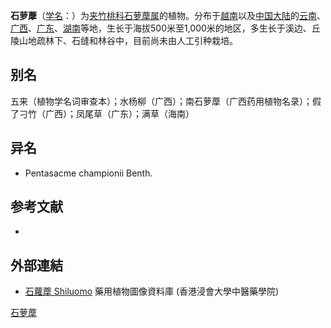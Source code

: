 {{Speciesbox
| name = 石萝藦
| status = 
| status_system = 
| image = 
| genus = Pentasacme
| species = championii
| authority = Benth.
}}

'''石萝藦'''（[[学名|学名]]：{{lang|la|''Pentasacme championii''}}）为[[夹竹桃科|夹竹桃科]][[石萝藦属|石萝藦属]]的植物。分布于[[越南|越南]]以及[[中国大陆|中国大陆]]的[[云南|云南]]、[[广西|广西]]、[[广东|广东]]、[[湖南|湖南]]等地，生长于海拔500米至1,000米的地区，多生长于溪边、丘陵山地疏林下、石缝和林谷中，目前尚未由人工引种栽培。

== 别名 ==
五来（植物学名词审查本）；水杨柳（广西）；南石萝藦（广西药用植物名录）；假了刁竹（广西）；凤尾草（广东）；满草（海南）

== 异名 ==
* Pentasacme championii Benth.

== 参考文献 ==
<div class="references-small">
* {{cite web| url =http://www.bioinfo.cn/db05/KmzwSpecies.php?action=view&id=1234| title =石萝藦| work =《中国高等植物数据库全库》| publisher =中国科学院微生物研究所| author =昆明植物研究所| accessdate =2009-02-22| deadurl =yes| archiveurl =https://web.archive.org/web/20160305093537/http://www.bioinfo.cn/db05/KmzwSpecies.php?action=view&id=1234| archivedate =2016-03-05}}
</div>

==外部連結==		
* [http://libproject.hkbu.edu.hk/was40/detail?lang=ch&channelid=1288&searchword=herb_id=D01291 石蘿藦 Shiluomo] {{Wayback|url=http://libproject.hkbu.edu.hk/was40/detail?lang=ch&channelid=1288&searchword=herb_id=D01291 |date=20160304113204 }} 藥用植物圖像資料庫 (香港浸會大學中醫藥學院) {{zh-hant}}{{en}}
{{Taxonbar|from=Q15225380}}

[[Category:石萝藦属|石萝藦]]


{{植物小作品}}